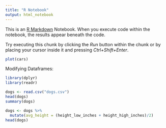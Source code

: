 ```yaml
---
title: "R Notebook"
output: html_notebook
---
```


This is an [R Markdown](http://rmarkdown.rstudio.com) Notebook. When you execute code within the notebook, the results appear beneath the code.

Try executing this chunk by clicking the *Run* button within the chunk or by placing your cursor inside it and pressing *Ctrl+Shift+Enter*.

```r
plot(cars)
```

Modifying Dataframes:

```r
library(dplyr)
library(readr)
```

```r
dogs <- read.csv("dogs.csv")
head(dogs)
summary(dogs)
```

```r
dogs <- dogs %>%
  mutate(avg_height = (height_low_inches + height_high_inches)/2)
head(dogs)
```
